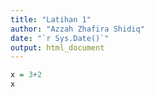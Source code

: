```yaml
---
title: "Latihan 1"
author: "Azzah Zhafira Shidiq"
date: "`r Sys.Date()`"
output: html_document
---
```


```r
x = 3+2
x
```

